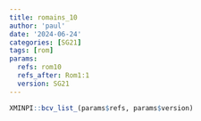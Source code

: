 ```yaml
---
title: romains_10
author: 'paul'
date: '2024-06-24'
categories: [SG21]
tags: [rom]
params:
  refs: rom10
  refs_after: Rom1:1
  version: SG21
---
```


```r
XMINPI::bcv_list_(params$refs, params$version)
```

